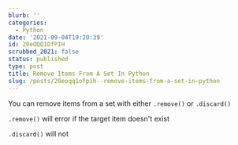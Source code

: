 ```yaml
---
blurb: ''
categories:
  - Python
date: '2021-09-04T19:20:39'
id: 20eOQQ1OfPIH
scrubbed_2021: false
status: published
type: post
title: Remove Items From A Set In Python
slug: /posts/20eoqq1ofpih--remove-items-from-a-set-in-python
---
```


You can remove items from a set with either `.remove()` or `.discard()`

`.remove()` will error if the target item doesn't exist

`.discard()` will not
